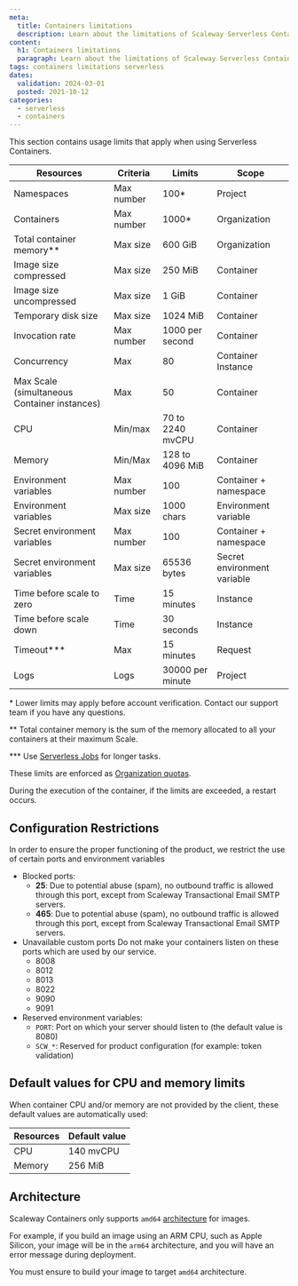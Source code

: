 ```yaml
---
meta:
  title: Containers limitations
  description: Learn about the limitations of Scaleway Serverless Containers.
content:
  h1: Containers limitations
  paragraph: Learn about the limitations of Scaleway Serverless Containers.
tags: containers limitations serverless
dates:
  validation: 2024-03-01
  posted: 2021-10-12
categories:
  - serverless
  - containers
---
```


This section contains usage limits that apply when using Serverless Containers.

| Resources                                         | Criteria       | Limits           | Scope                       |
|---------------------------------------------------|-------------   |------------------|-----------------------------|
| Namespaces                                        | Max number     | 100*             | Project                     |
| Containers                                        | Max number     | 1000*            | Organization                |
| Total container memory\**                         | Max size       | 600 GiB          | Organization                |
| Image size compressed                             | Max size       | 250 MiB          | Container                   |
| Image size uncompressed                           | Max size       | 1 GiB            | Container                   |
| Temporary disk size                               | Max size       | 1024 MiB         | Container                   |
| Invocation rate                                   | Max number     | 1000 per second  | Container                   |
| Concurrency                                       | Max            | 80               | Container Instance          |
| Max Scale (simultaneous Container instances)      | Max            | 50               | Container                   |
| CPU                                               | Min/max        | 70 to 2240 mvCPU | Container                   |
| Memory                                            | Min/Max        | 128 to 4096 MiB  | Container                   |
| Environment variables                             | Max number     | 100              | Container + namespace       |
| Environment variables                             | Max size       | 1000 chars       | Environment variable        |
| Secret environment variables                      | Max number     | 100              | Container + namespace       |
| Secret environment variables                      | Max size       | 65536 bytes      | Secret environment variable |
| Time before scale to zero                         | Time           | 15 minutes       | Instance                    |
| Time before scale down                            | Time           | 30 seconds       | Instance                    |
| Timeout\***                                       | Max            | 15 minutes       | Request                     |
| Logs                                              | Logs           | 30000 per minute | Project                     |

\* Lower limits may apply before account verification. Contact our support team if you have any questions.

\** Total container memory is the sum of the memory allocated to all your containers at their maximum Scale.

\*** Use [Serverless Jobs](/serverless/jobs/) for longer tasks.

These limits are enforced as [Organization quotas](/identity-and-access-management/organizations-and-projects/additional-content/organization-quotas/#serverless-containers/).

During the execution of the container, if the limits are exceeded, a restart occurs.

## Configuration Restrictions

In order to ensure the proper functioning of the product, we restrict the use of certain ports and environment variables

* Blocked ports:
  * **25**: Due to potential abuse (spam), no outbound traffic is allowed through this port, except from Scaleway Transactional Email SMTP servers.
  * **465**: Due to potential abuse (spam), no outbound traffic is allowed through this port, except from Scaleway Transactional Email SMTP servers.
* Unavailable custom ports
  Do not make your containers listen on these ports which are used by our service.
  * 8008
  * 8012
  * 8013
  * 8022
  * 9090
  * 9091
* Reserved environment variables:
  * `PORT`: Port on which your server should listen to (the default value is 8080)
  * `SCW_*`: Reserved for product configuration (for example: token validation)

## Default values for CPU and memory limits

When container CPU and/or memory are not provided by the client, these default values are automatically used:

| Resources | Default value |
|-----------|---------------|
| CPU       | 140 mvCPU     |
| Memory    | 256 MiB       |

## Architecture

Scaleway Containers only supports `amd64` [architecture](https://github.com/docker-library/official-images#architectures-other-than-amd64/) for
images.

For example, if you build an image using an ARM CPU, such as Apple Silicon, your image will be in the `arm64` architecture, and you will have an error message during deployment.

You must ensure to build your image to target `amd64` architecture.
